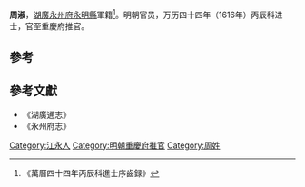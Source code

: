 '''周淑'''，[[湖廣|湖廣]][[永州府|永州府]][[永明縣|永明縣]]軍籍<ref>《萬曆四十四年丙辰科進士序齒録》</ref>。明朝官员，万历四十四年（1616年）丙辰科进士，官至重慶府推官。

==參考==
{{reflist}}

==參考文獻==
*《湖廣通志》
*《永州府志》

{{萬曆四十四年丙辰科殿試金榜}}
{{DEFAULTSORT:Zhou周}}
[[Category:江永人|Category:江永人]]
[[Category:明朝重慶府推官|Category:明朝重慶府推官]]
[[Category:周姓|Category:周姓]]